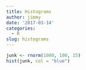 ```yaml
---
title: Histograms
author: jimmy
date: '2017-03-14'
categories:
  - R
slug: histograms
---
```


```r
junk <- rnorm(1000, 100, 15)
hist(junk, col = "blue")
```


